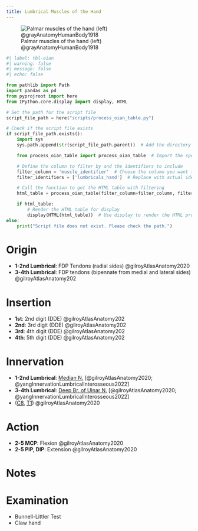 ```yaml
---
title: Lumbrical Muscles of the Hand
---
```


![Palmar muscles of the hand (left) @grayAnatomyHumanBody1918](/The Archive/Images/Gray anatomy 1918 images/Myology/image427 The muscles of the left hand. Palmar surface.gif)


```python
#| label: tbl-oian
#| warning: false
#| message: false
#| echo: false

from pathlib import Path
import pandas as pd
from pyprojroot import here
from IPython.core.display import display, HTML

# Set the path for the script file
script_file_path = here("scripts/process_oian_table.py")

# Check if the script file exists
if script_file_path.exists():
    import sys
    sys.path.append(str(script_file_path.parent))  # Add the directory of the script to the system path

    from process_oian_table import process_oian_table  # Import the specific function

    # Define the column to filter by and the identifiers to include
    filter_column = 'muscle_identifier'  # Choose the column you want to filter by
    filter_identifiers = ['lumbricals_hand']  # Replace with actual identifiers you want to include

    # Call the function to get the HTML table with filtering
    html_table = process_oian_table(filter_column=filter_column, filter_identifiers=filter_identifiers)

    if html_table:
        # Render the HTML table for display
        display(HTML(html_table))  # Use display to render the HTML properly
else:
    print("Script file does not exist. Please check the path.")

```

# Origin {#origin}

- **1-2nd Lumbrical**: FDP Tendons (radial sides) @gilroyAtlasAnatomy2020
- **3-4th Lumbrical**: FDP tendons (bipennate from medial and lateral sides) @gilroyAtlasAnatomy202



# Insertion {#insertion}

- **1st**: 2nd digit (DDE) @gilroyAtlasAnatomy202
- **2nd**: 3rd digit (DDE) @gilroyAtlasAnatomy202
- **3rd**: 4th digit (DDE) @gilroyAtlasAnatomy202
- **4th**: 5th digit (DDE) @gilroyAtlasAnatomy202



# Innervation {#innervation}


- **1-2nd Lumbrical**: [Median N.]({{< var ref-median-nerve.path >}}) [@gilroyAtlasAnatomy2020; @yangInnervationLumbricalInterosseous2022]
- **3-4th Lumbrical**: [Deep Br. of Ulnar N.]({{< var ref-deep-branch-of-ulnar-nerve.path >}}) [@gilroyAtlasAnatomy2020; @yangInnervationLumbricalInterosseous2022]
- ([C8]({{< var ref-nerve-root.c8 >}}), [T1]({{< var ref-nerve-root.t1 >}})) @gilroyAtlasAnatomy2020





# Action {#action}

- **2-5 MCP**: Flexion @gilroyAtlasAnatomy2020
- **2-5 PIP, DIP**: Extension @gilroyAtlasAnatomy2020




# Notes



# Examination

- Bunnell-Littler Test
- Claw hand